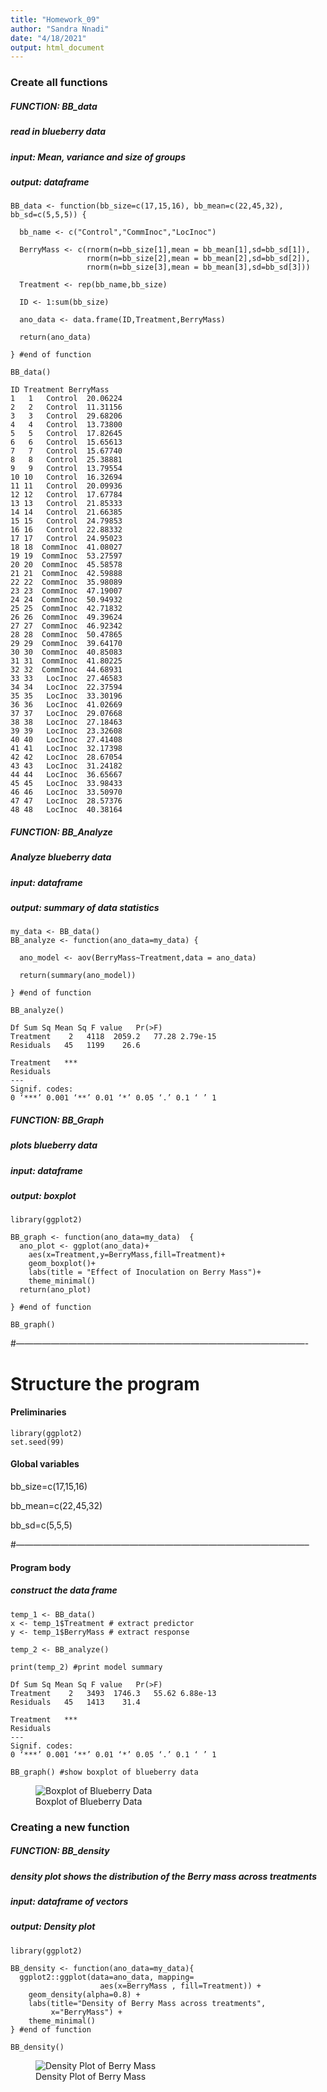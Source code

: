 ```yaml
---
title: "Homework_09"
author: "Sandra Nnadi"
date: "4/18/2021"
output: html_document
---
```


### Create all functions 

##### FUNCTION: BB_data
##### read in blueberry data
##### input: Mean, variance and size of groups
##### output: dataframe

```
BB_data <- function(bb_size=c(17,15,16), bb_mean=c(22,45,32), bb_sd=c(5,5,5)) {
  
  bb_name <- c("Control","CommInoc","LocInoc")
  
  BerryMass <- c(rnorm(n=bb_size[1],mean = bb_mean[1],sd=bb_sd[1]),
                 rnorm(n=bb_size[2],mean = bb_mean[2],sd=bb_sd[2]),
                 rnorm(n=bb_size[3],mean = bb_mean[3],sd=bb_sd[3]))
  
  Treatment <- rep(bb_name,bb_size) 
  
  ID <- 1:sum(bb_size)
  
  ano_data <- data.frame(ID,Treatment,BerryMass)
  
  return(ano_data)
  
} #end of function

```

```
BB_data()

ID Treatment BerryMass
1   1   Control  20.06224
2   2   Control  11.31156
3   3   Control  29.68206
4   4   Control  13.73800
5   5   Control  17.82645
6   6   Control  15.65613
7   7   Control  15.67740
8   8   Control  25.38881
9   9   Control  13.79554
10 10   Control  16.32694
11 11   Control  20.09936
12 12   Control  17.67784
13 13   Control  21.85333
14 14   Control  21.66385
15 15   Control  24.79853
16 16   Control  22.88332
17 17   Control  24.95023
18 18  CommInoc  41.08027
19 19  CommInoc  53.27597
20 20  CommInoc  45.58578
21 21  CommInoc  42.59888
22 22  CommInoc  35.98089
23 23  CommInoc  47.19007
24 24  CommInoc  50.94932
25 25  CommInoc  42.71832
26 26  CommInoc  49.39624
27 27  CommInoc  46.92342
28 28  CommInoc  50.47865
29 29  CommInoc  39.64170
30 30  CommInoc  40.85083
31 31  CommInoc  41.80225
32 32  CommInoc  44.68931
33 33   LocInoc  27.46583
34 34   LocInoc  22.37594
35 35   LocInoc  33.30196
36 36   LocInoc  41.02669
37 37   LocInoc  29.07668
38 38   LocInoc  27.18463
39 39   LocInoc  23.32608
40 40   LocInoc  27.41408
41 41   LocInoc  32.17398
42 42   LocInoc  28.67054
43 43   LocInoc  31.24182
44 44   LocInoc  36.65667
45 45   LocInoc  33.98433
46 46   LocInoc  33.50970
47 47   LocInoc  28.57376
48 48   LocInoc  40.38164

```

##### FUNCTION: BB_Analyze
##### Analyze blueberry data
##### input: dataframe
##### output: summary of data statistics

```
my_data <- BB_data()
BB_analyze <- function(ano_data=my_data) {
  
  ano_model <- aov(BerryMass~Treatment,data = ano_data)
  
  return(summary(ano_model))
  
} #end of function

```

```
BB_analyze()

Df Sum Sq Mean Sq F value   Pr(>F)
Treatment    2   4118  2059.2   77.28 2.79e-15
Residuals   45   1199    26.6                 
               
Treatment   ***
Residuals      
---
Signif. codes:  
0 ‘***’ 0.001 ‘**’ 0.01 ‘*’ 0.05 ‘.’ 0.1 ‘ ’ 1

```

##### FUNCTION: BB_Graph
##### plots blueberry data
##### input: dataframe
##### output: boxplot

```
library(ggplot2)

BB_graph <- function(ano_data=my_data)  {
  ano_plot <- ggplot(ano_data)+
    aes(x=Treatment,y=BerryMass,fill=Treatment)+
    geom_boxplot()+
    labs(title = "Effect of Inoculation on Berry Mass")+
    theme_minimal()
  return(ano_plot)
  
} #end of function

BB_graph()

```



#----------------------------------------------------------------------------------------------------

# Structure the program

#### Preliminaries

```
library(ggplot2)
set.seed(99)   

```

#### Global variables
bb_size=c(17,15,16)

bb_mean=c(22,45,32)

bb_sd=c(5,5,5)

#-----------------------------------------------------------------------------------------------------

#### Program body
##### construct the data frame

```
temp_1 <- BB_data()
x <- temp_1$Treatment # extract predictor
y <- temp_1$BerryMass # extract response

temp_2 <- BB_analyze()

print(temp_2) #print model summary

Df Sum Sq Mean Sq F value   Pr(>F)
Treatment    2   3493  1746.3   55.62 6.88e-13
Residuals   45   1413    31.4                 
               
Treatment   ***
Residuals      
---
Signif. codes:  
0 ‘***’ 0.001 ‘**’ 0.01 ‘*’ 0.05 ‘.’ 0.1 ‘ ’ 1

BB_graph() #show boxplot of blueberry data

```

![Boxplot of Blueberry Data](BlueberryANOVAplot.png)

### Creating a new function

##### FUNCTION: BB_density
##### density plot shows the distribution of the Berry mass across treatments
##### input: dataframe of vectors
##### output: Density plot

```
library(ggplot2)

BB_density <- function(ano_data=my_data){
  ggplot2::ggplot(data=ano_data, mapping=
                    aes(x=BerryMass , fill=Treatment)) +
    geom_density(alpha=0.8) + 
    labs(title="Density of Berry Mass across treatments", 
         x="BerryMass") + 
    theme_minimal()
} #end of function

BB_density()

```

![Density Plot of Berry Mass](BerryMassDensity2.png)